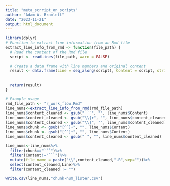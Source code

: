 ```yaml
---
title: "meta_scrript_on_scripts"
author: "Adam A. Bramlett"
date: "2023-11-21"
output: html_document
---
```


```r
library(dplyr)
# Function to extract line information from an Rmd file
extract_line_info_from_rmd <- function(file_path) {
  # Read the content of the Rmd file
  script <- readLines(file_path, warn = FALSE)
  
  # Create a data frame with line numbers and original content
  result <- data.frame(Line = seq_along(script), Content = script, stringsAsFactors = FALSE)
  
  
  return(result)
}

# Example usage
rmd_file_path <- "r_work_flow.Rmd"
line_nums<-extract_line_info_from_rmd(rmd_file_path)
line_nums$content_cleaned <- gsub("```", "", line_nums$Content)
line_nums$content_cleaned <- gsub("\\{r", "", line_nums$content_cleaned)
line_nums$content_cleaned <- gsub("\\}", "", line_nums$content_cleaned)
line_nums$chunk <- gsub("[^`]+", "", line_nums$Content)
line_nums$chunk <- gsub("[^`]+", "", line_nums$Content)
line_nums$content_cleaned <- gsub(" ", "", line_nums$content_cleaned)

line_nums<-line_nums%>%
  filter(chunk=="```")%>%
  filter(Content!="```")%>%
  mutate(file_name = paste("\\",content_cleaned,".R",sep=""))%>%
  select(content_cleaned,Line)%>%
  filter(content_cleaned != "")

write.csv(line_nums,"chunk-num_lister.csv")

```


